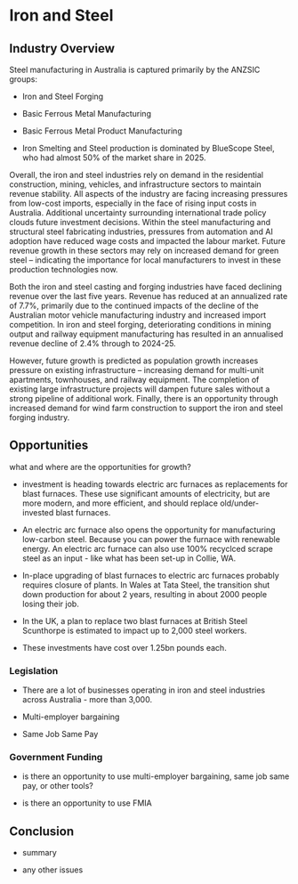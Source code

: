 # Iron and Steel

## Industry Overview

Steel manufacturing in Australia is captured primarily by the ANZSIC groups:

-   Iron and Steel Forging

-   Basic Ferrous Metal Manufacturing

-   Basic Ferrous Metal Product Manufacturing

-   Iron Smelting and Steel production is dominated by BlueScope Steel, who had almost 50% of the market share in 2025.

Overall, the iron and steel industries rely on demand in the residential construction, mining, vehicles, and infrastructure sectors to maintain revenue stability. All aspects of the industry are facing increasing pressures from low-cost imports, especially in the face of rising input costs in Australia. Additional uncertainty surrounding international trade policy clouds future investment decisions. Within the steel manufacturing and structural steel fabricating industries, pressures from automation and AI adoption have reduced wage costs and impacted the labour market. Future revenue growth in these sectors may rely on increased demand for green steel – indicating the importance for local manufacturers to invest in these production technologies now.

Both the iron and steel casting and forging industries have faced declining revenue over the last five years. Revenue has reduced at an annualized rate of 7.7%, primarily due to the continued impacts of the decline of the Australian motor vehicle manufacturing industry and increased import competition. In iron and steel forging, deteriorating conditions in mining output and railway equipment manufacturing has resulted in an annualised revenue decline of 2.4% through to 2024-25.

However, future growth is predicted as population growth increases pressure on existing infrastructure – increasing demand for multi-unit apartments, townhouses, and railway equipment. The completion of existing large infrastructure projects will dampen future sales without a strong pipeline of additional work. Finally, there is an opportunity through increased demand for wind farm construction to support the iron and steel forging industry.

## Opportunities

what and where are the opportunities for growth?

-   investment is heading towards electric arc furnaces as replacements for blast furnaces. These use significant amounts of electricity, but are more modern, and more efficient, and should replace old/under-invested blast furnaces.

-   An electric arc furnace also opens the opportunity for manufacturing low-carbon steel. Because you can power the furnace with renewable energy. An electric arc furnace can also use 100% recyclced scrape steel as an input - like what has been set-up in Collie, WA.

-   In-place upgrading of blast furnaces to electric arc furnaces probably requires closure of plants. In Wales at Tata Steel, the transition shut down production for about 2 years, resulting in about 2000 people losing their job.

-   In the UK, a plan to replace two blast furnaces at British Steel Scunthorpe is estimated to impact up to 2,000 steel workers.

-   These investments have cost over 1.25bn pounds each.

### Legislation

-   There are a lot of businesses operating in iron and steel industries across Australia - more than 3,000.

<!-- -->

-   Multi-employer bargaining

-   Same Job Same Pay

### Government Funding

-   is there an opportunity to use multi-employer bargaining, same job same pay, or other tools?

-   is there an opportunity to use FMIA

## Conclusion

-   summary

-   any other issues
